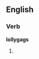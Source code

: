 ==English==

===Verb===
'''lollygags'''

# {{third-person singular of|lollygag}}
{{count page|[[Wiktionary:Page count]]}}